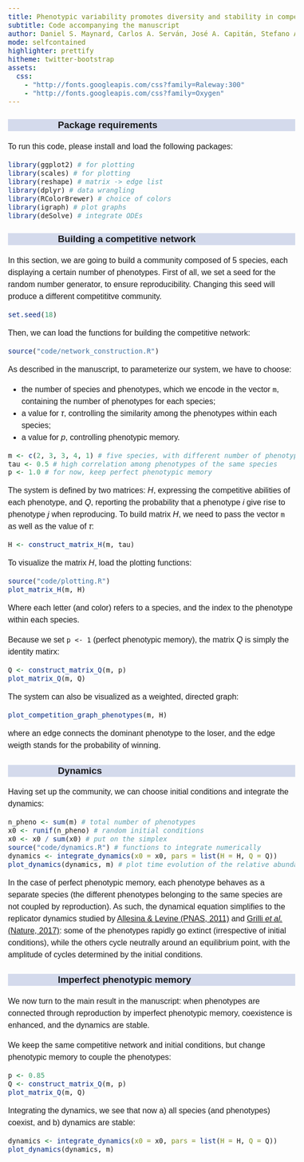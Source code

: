 ```yaml
---
title: Phenotypic variability promotes diversity and stability in competitive networks
subtitle: Code accompanying the manuscript
author: Daniel S. Maynard, Carlos A. Serván, José A. Capitán, Stefano Allesina
mode: selfcontained
highlighter: prettify
hitheme: twitter-bootstrap
assets:
  css:
    - "http://fonts.googleapis.com/css?family=Raleway:300"
    - "http://fonts.googleapis.com/css?family=Oxygen"
---
```


<style>
body{
  font-family: 'Oxygen', sans-serif;
  font-size: 16px;
  line-height: 24px;
}

h1,h2,h3,h4 {
  font-family: 'Raleway', sans-serif;
}

.container { width: 1000px; }
h3 {
  background-color: #D4DAEC;
  text-indent: 100px; 
}
h4 {
  text-indent: 100px;
}

g-table-intro h4 {
  text-indent: 0px;
}
</style>

### Package requirements

To run this code, please install and load the following packages:
```r
library(ggplot2) # for plotting
library(scales) # for plotting
library(reshape) # matrix -> edge list
library(dplyr) # data wrangling
library(RColorBrewer) # choice of colors
library(igraph) # plot graphs
library(deSolve) # integrate ODEs
```

### Building a competitive network 

In this section, we are going to build a community composed of 5 species, each displaying a certain number of phenotypes. First of all, we set a seed for the random number generator, to ensure reproducibility. Changing this seed will produce a different competititve community.

```r
set.seed(18)
```

Then, we can load the functions for building the competitive network:
```r
source("code/network_construction.R")
```

As described in the manuscript, to parameterize our system, we have to choose:

- the number of species and phenotypes, which we encode in the vector `m`, containing the number of phenotypes for each species;
- a value for $\tau$, controlling the similarity among the phenotypes within each species;
- a value for $p$, controlling phenotypic memory.

```r
m <- c(2, 3, 3, 4, 1) # five species, with different number of phenotypes
tau <- 0.5 # high correlation among phenotypes of the same species
p <- 1.0 # for now, keep perfect phenotypic memory
```

The system is defined by two matrices: $H$, expressing the competitive abilities of each phenotype, and $Q$, reporting the probability that a phenotype $i$ give rise to phenotype $j$ when reproducing. To build matrix $H$, we need to pass the vector `m` as well as the value of $\tau$:

```r
H <- construct_matrix_H(m, tau)
```

To visualize the matrix $H$, load the plotting functions:
```r
source("code/plotting.R")
plot_matrix_H(m, H)
```

Where each letter (and color) refers to a species, and the index to the phenotype within each species. 

Because we set `p <- 1` (perfect phenotypic memory), the matrix $Q$ is simply the identity matirx:
```r
Q <- construct_matrix_Q(m, p)
plot_matrix_Q(m, Q)
```

The system can also be visualized as a weighted, directed graph:
```r
plot_competition_graph_phenotypes(m, H)
```

where an edge connects the dominant phenotype to the loser, and the edge weigth stands for the probability of winning.

### Dynamics

Having set up the community, we can choose initial conditions and integrate the dynamics:
```r
n_pheno <- sum(m) # total number of phenotypes
x0 <- runif(n_pheno) # random initial conditions
x0 <- x0 / sum(x0) # put on the simplex
source("code/dynamics.R") # functions to integrate numerically
dynamics <- integrate_dynamics(x0 = x0, pars = list(H = H, Q = Q))
plot_dynamics(dynamics, m) # plot time evolution of the relative abundance of each phenotype
```

In the case of perfect phenotypic memory, each phenotype behaves as a separate species (the different phenotypes belonging to the same species are not coupled by reproduction). As such, the dynamical equation simplifies to the replicator dynamics studied by [Allesina & Levine (PNAS, 2011)](http://www.pnas.org/content/108/14/5638) and [Grilli *et al.* (Nature, 2017)](https://www.nature.com/articles/nature23273): some of the phenotypes rapidly go extinct (irrespective of initial conditions), while the others cycle neutrally around an equilibrium point, with the amplitude of cycles determined by the initial conditions.

### Imperfect phenotypic memory

We now turn to the main result in the manuscript: when phenotypes are connected through reproduction by imperfect phenotypic memory, coexistence is enhanced, and the dynamics are stable.

We keep the same competitive network and initial conditions, but change phenotypic memory to couple the phenotypes:

```r
p <- 0.85
Q <- construct_matrix_Q(m, p)
plot_matrix_Q(m, Q)
```

Integrating the dynamics, we see that now a) all species (and phenotypes) coexist, and b) dynamics are stable:

```r
dynamics <- integrate_dynamics(x0 = x0, pars = list(H = H, Q = Q))
plot_dynamics(dynamics, m)
```
